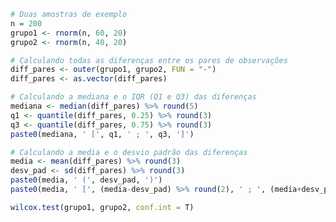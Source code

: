 ```r
# Duas amostras de exemplo
n = 200
grupo1 <- rnorm(n, 60, 20)
grupo2 <- rnorm(n, 40, 20)

# Calculando todas as diferenças entre os pares de observações
diff_pares <- outer(grupo1, grupo2, FUN = "-")
diff_pares <- as.vector(diff_pares)

# Calculando a mediana e o IQR (Q1 e Q3) das diferenças
mediana <- median(diff_pares) %>% round(5)
q1 <- quantile(diff_pares, 0.25) %>% round(3)
q3 <- quantile(diff_pares, 0.75) %>% round(3)
paste0(mediana, ' [', q1, ' ; ', q3, ']')

# Calculando a media e o desvio padrão das diferenças
media <- mean(diff_pares) %>% round(3)
desv_pad <- sd(diff_pares) %>% round(3)
paste0(media, ' (', desv_pad, ')')
paste0(media, ' [', (media-desv_pad) %>% round(2), ' ; ', (media+desv_pad) %>% round(2), ']')

wilcox.test(grupo1, grupo2, conf.int = T)


```

